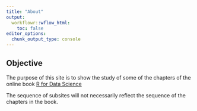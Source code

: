 ```yaml
---
title: "About"
output:
  workflowr::wflow_html:
    toc: false
editor_options:
  chunk_output_type: console
---
```


## Objective

The purpose of this site is to show the study of some of the chapters of the online book [R for Data Science](https://r4ds.had.co.nz/)

The sequence of subsites will not necessarily reflect the sequence of the chapters in the book.


